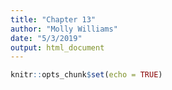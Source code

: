 ```yaml
---
title: "Chapter 13"
author: "Molly Williams"
date: "5/3/2019"
output: html_document
---
```


```r
knitr::opts_chunk$set(echo = TRUE)
```


